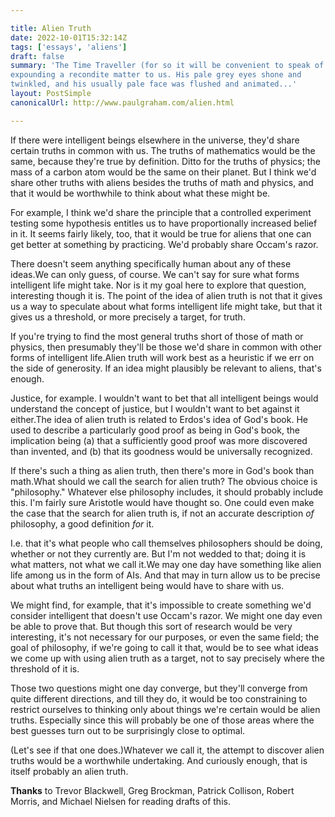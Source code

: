 ```yaml
---

title: Alien Truth
date: 2022-10-01T15:32:14Z
tags: ['essays', 'aliens']
draft: false
summary: 'The Time Traveller (for so it will be convenient to speak of him) was
expounding a recondite matter to us. His pale grey eyes shone and
twinkled, and his usually pale face was flushed and animated...'
layout: PostSimple
canonicalUrl: http://www.paulgraham.com/alien.html

---
```


If there were intelligent beings elsewhere in the universe, they'd share certain truths in common with us. The truths of mathematics would be the same, because they're true by definition. Ditto for the truths of physics; the mass of a carbon atom would be the same on their planet. But I think we'd share other truths with aliens besides the truths of math and physics, and that it would be worthwhile to think about what these might be.

For example, I think we'd share the principle that a controlled experiment testing some hypothesis entitles us to have proportionally increased belief in it. It seems fairly likely, too, that it would be true for aliens that one can get better at something by practicing. We'd probably share Occam's razor.

There doesn't seem anything specifically human about any of these ideas.We can only guess, of course. We can't say for sure what forms intelligent life might take. Nor is it my goal here to explore that question, interesting though it is. The point of the idea of alien truth is not that it gives us a way to speculate about what forms intelligent life might take, but that it gives us a threshold, or more precisely a target, for truth.

If you're trying to find the most general truths short of those of math or physics, then presumably they'll be those we'd share in common with other forms of intelligent life.Alien truth will work best as a heuristic if we err on the side of generosity. If an idea might plausibly be relevant to aliens, that's enough.

Justice, for example. I wouldn't want to bet that all intelligent beings would understand the concept of justice, but I wouldn't want to bet against it either.The idea of alien truth is related to Erdos's idea of God's book. He used to describe a particularly good proof as being in God's book, the implication being (a) that a sufficiently good proof was more discovered than invented, and (b) that its goodness would be universally recognized.

If there's such a thing as alien truth, then there's more in God's book than math.What should we call the search for alien truth? The obvious choice is "philosophy." Whatever else philosophy includes, it should probably include this. I'm fairly sure Aristotle would have thought so. One could even make the case that the search for alien truth is, if not an accurate description _of_ philosophy, a good definition _for_ it.

I.e. that it's what people who call themselves philosophers should be doing, whether or not they currently are. But I'm not wedded to that; doing it is what matters, not what we call it.We may one day have something like alien life among us in the form of AIs. And that may in turn allow us to be precise about what truths an intelligent being would have to share with us.

We might find, for example, that it's impossible to create something we'd consider intelligent that doesn't use Occam's razor. We might one day even be able to prove that. But though this sort of research would be very interesting, it's not necessary for our purposes, or even the same field; the goal of philosophy, if we're going to call it that, would be to see what ideas we come up with using alien truth as a target, not to say precisely where the threshold of it is.

Those two questions might one day converge, but they'll converge from quite different directions, and till they do, it would be too constraining to restrict ourselves to thinking only about things we're certain would be alien truths. Especially since this will probably be one of those areas where the best guesses turn out to be surprisingly close to optimal.

(Let's see if that one does.)Whatever we call it, the attempt to discover alien truths would be a worthwhile undertaking. And curiously enough, that is itself probably an alien truth.

**Thanks** to Trevor Blackwell, Greg Brockman, Patrick Collison, Robert Morris, and Michael Nielsen for reading drafts of this.
